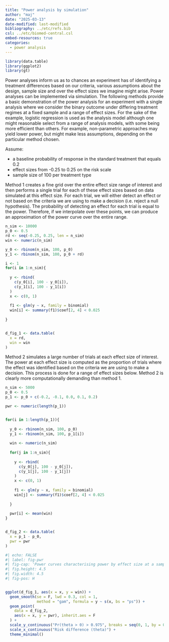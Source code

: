 ```yaml
---
title: "Power analysis by simulation"
author: "maj"
date: "2025-03-13"
date-modified: last-modified
bibliography: ../etc/refs.bib
csl: ../etc/biomed-central.csl
embed-resources: true
categories:
  - power analysis
---
```


```r
library(data.table)
library(ggplot2)
library(gt)
```


Power analyses inform us as to chances an experiment has of identifying a treatment differences based on our criteria, various assumptions about the design, sample size and over the effect sizes we imagine might arise.
Power analyses can be implemented via simulation.
The following methods provide a basic demonstration of the power analysis for an experiment with a single analysis where we consider the binary outcome under differing treatment regimes at a fixed sample and a range of effect sizes.
For the sake of the example, logistic regression is used as the analysis model although one might reasonable select from a range of analysis models, with some being more efficient than others.
For example, non-parametric approaches may yield lower power, but might make less assumptions, depending on the particular method chosen.

Assume:

+ a baseline probability of response in the standard treatment that equals 0.2
+ effect sizes from -0.25 to 0.25 on the risk scale
+ sample size of 100 per treatment type

Method 1 creates a fine grid over the entire effect size range of interest and then performs a single trial for each of these effect sizes based on data simulated at this effect size.
For each trial, we will either detect an effect or not based on the criteria we are using to make a decision (i.e. reject a null hypothesis).
The probability of detecting an effect for each trial is equal to the power.
Therefore, if we interpolate over these points, we can produce an approximation of the power curve over the entire range.

```r

n_sim <- 10000
p_0 <- 0.5
rd <- seq(-0.25, 0.25, len = n_sim)
win <- numeric(n_sim)

y_0 <- rbinom(n_sim, 100, p_0)
y_1 <- rbinom(n_sim, 100, p_0 + rd)

i <- 1
for(i in 1:n_sim){
  
  y <- rbind(
    c(y_0[i], 100 - y_0[i]),
    c(y_1[i], 100 - y_1[i])
  )
  x <- c(0, 1)
  
  f1 <- glm(y ~ x, family = binomial)
  win[i] <- summary(f1)$coef[2, 4] < 0.025
  
}


d_fig_1 <- data.table(
  x = rd,
  win = win
)

```

Method 2 simulates a large number of trials at each effect size of interest.
The power at each effect size is computed as the proportion of trials where the effect was identified based on the criteria we are using to make a decision.
This process is done for a range of effect sizes below.
Method 2 is clearly more computationally demanding than method 1.

```r
n_sim <- 5000
p_0 <- 0.5
p_1 <- p_0 + c(-0.2, -0.1, 0.0, 0.1, 0.2)

pwr <- numeric(length(p_1))


for(i in 1:length(p_1)){
  
  y_0 <- rbinom(n_sim, 100, p_0)
  y_1 <- rbinom(n_sim, 100, p_1[i])
  
  win <- numeric(n_sim)
  
  for(j in 1:n_sim){
  
    y <- rbind(
      c(y_0[j], 100 - y_0[j]),
      c(y_1[j], 100 - y_1[j])
    )
    x <- c(0, 1)
    
    f1 <- glm(y ~ x, family = binomial)
    win[j] <- summary(f1)$coef[2, 4] < 0.025
    
  } 
  
  pwr[i] <- mean(win)
}


d_fig_2 <- data.table(
  x = p_1 - p_0,
  pwr = pwr
)
```



```r
#| echo: FALSE
#| label: fig-pwr
#| fig-cap: 'Power curves characterising power by effect size at a sample size of 100 per arm in two group study with binary outcome (points show results from method 2)'
#| fig.height: 4.5
#| fig.width: 4.5
#| fig-pos: H


ggplot(d_fig_1, aes(x = x, y = win)) +
  geom_smooth(se = F, lwd = 0.3, col = 1, 
              method = "gam", formula = y ~ s(x, bs = "ps")) +
  geom_point(
    data = d_fig_2,
    aes(x = x, y = pwr), inherit.aes = F
  ) +
  scale_y_continuous("Pr(theta > 0) > 0.975", breaks = seq(0, 1, by = 0.1)) +
  scale_x_continuous("Risk difference (theta)") +
  theme_minimal()
```


<!-- ::: {#refs} -->
<!-- ::: -->
